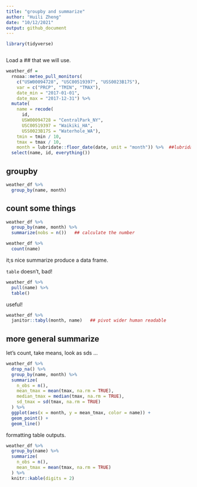 ```yaml
---
title: "groupby and summarize"
author: "Huili Zheng"
date: "10/12/2021"
output: github_document
---
```

```r

library(tidyverse)



```

Load a ## that we will use.
```r

weather_df =  
  rnoaa::meteo_pull_monitors(
    c("USW00094728", "USC00519397", "USS0023B17S"),
    var = c("PRCP", "TMIN", "TMAX"), 
    date_min = "2017-01-01",
    date_max = "2017-12-31") %>%
  mutate(
    name = recode(
      id, 
      USW00094728 = "CentralPark_NY", 
      USC00519397 = "Waikiki_HA",
      USS0023B17S = "Waterhole_WA"),
    tmin = tmin / 10,
    tmax = tmax / 10,
    month = lubridate::floor_date(date, unit = "month")) %>%  ##lubridate manipulate date data
  select(name, id, everything())
```


## groupby

```r
weather_df %>%
  group_by(name, month)

```

## count some things

```r

weather_df %>%
  group_by(name, month) %>%
  summarize(nobs = n())   ## calculate the number

weather_df %>%
  count(name)
```

it;s nice summarize produce a data frame.

`table` doesn't, bad!
```r
weather_df %>%
  pull(name) %>%
  table()
```

useful!
```r
weather_df %>%
  janitor::tabyl(month, name)   ## pivot wider human readable
```


## more general summarize

let's count, take means, look as sds ...

```r
weather_df %>%
  drop_na() %>%
  group_by(name, month) %>%
  summarize(
    n_obs = n(),
    mean_tmax = mean(tmax, na.rm = TRUE),
    median_tmax = median(tmax, na.rm = TRUE),
    sd_tmax = sd(tmax, na.rm = TRUE)
  ) %>%
  ggplot(aes(x = month, y = mean_tmax, color = name)) +
  geom_point() +
  geom_line()
```

formatting table outputs.
```r
weather_df %>%
  group_by(name) %>%
  summarize(
    n_obs = n(),
    mean_tmax = mean(tmax, na.rm = TRUE)
  ) %>%
  knitr::kable(digits = 2)
```

